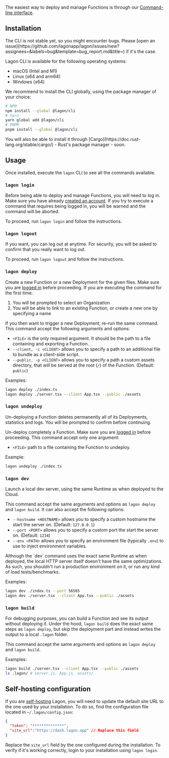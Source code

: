 
The easiest way to deploy and manage Functions is through our [Command-line interface](https://en.wikipedia.org/wiki/Command-line_interface).

## Installation

<Callout type="warning">
  The CLI is not stable yet, so you might encounter bugs. Please [open an issue](https://github.com/lagonapp/lagon/issues/new?assignees=&labels=bug&template=bug_report.md&title=) if it's the case.
</Callout>

Lagon CLI is available for the following operating systems:

- macOS (Intel and M1)
- Linux (x64 and arm64)
- Windows (x64)

We recommend to install the CLI globally, using the package manager of your choice:

```bash
# NPM
npm install --global @lagon/cli
# Yarn
yarn global add @lagon/cli
# PNPM
pnpm install --global @lagon/cli
```

<Callout type="info">
  You will also be able to install it through [Cargo](https://doc.rust-lang.org/stable/cargo/) - Rust's package manager - soon.
</Callout>


## Usage

Once installed, execute the `lagon` CLI to see all the commands available.

### `lagon login`

Before being able to deploy and manage Functions, you will need to log in. Make sure you have already [created an account](/cloud/account). If you try to execute a command that requires being logged in, you will be warned and the command will be aborted.

To proceed, run `lagon login` and follow the instructions.

### `lagon logout`

If you want, you can log out at anytime. For security, you will be asked to confirm that you really want to log out.

To proceed, run `lagon logout` and follow the instructions.

### `lagon deploy`

Create a new Function or a new Deployment for the given files. Make sure you are [logged in](#lagon-login) before proceeding. If you are executing the command for the first time:

1) You will be prompted to select an Organization
2) You will be able to link to an existing Function, or create a new one by specifying a name

If you then want to trigger a new Deployment, re-run the same command. This command accept the following arguments and options:

- `<FILE>` is the only required argument. It should be the path to a file containing and exporting a Function.
- `--client, -c <CLIENT>` allows you to specify a path to an additional file to bundle as a client-side script.
- `--public, -p <CLIENT>` allows you to specify a path a custom assets directory, that will be served at the root (`/`) of the Function. (Default: `public`)

Examples:

```bash
lagon deploy ./index.ts
lagon deploy ./server.tsx --client App.tsx --public ./assets
```

### `lagon undeploy`

<Callout type="error">
  Un-deploying a Function deletes permanently all of its Deployments, statistics and logs. You will be prompted to confirm before continuing.
</Callout>

Un-deploy completely a Function. Make sure you are [logged in](#lagon-login) before proceeding. This command accept only one argument:

- `<FILE>` path to a file containing the Function to undeploy.

Example:

```bash
lagon undeploy ./index.ts
````

### `lagon dev`

Launch a local dev server, using the same Runtime as when deployed to the Cloud.

This command accept the same arguments and options as `lagon deploy` and `lagon build`. It can also accept the following options:

- `--hostname <HOSTNAME>` allows you to specify a custom hostname the start the server on. (Default: `127.0.0.1`)
- `--port <PORT>` allows you to specify a custom port the start the server on. (Default: `1234`)
- `--env <PATH>` allows you to specify an environment file (typically `.env`) to use to inject environment variables.

<Callout type="warning">
  Although the `dev` command uses the exact same Runtime as when deployed, the local HTTP server itself doesn't have the same optimizations. As such, you shouldn't run a production environment on it, or run any kind of load tests/benchmarks.
</Callout>

Examples:

```bash
lagon dev ./index.ts --port 56565
lagon dev ./server.tsx --client App.tsx --public ./assets
```

### `lagon build`

For debugging purposes, you can build a Function and see its output without deploying it. Under the hood, `lagon build` does the exact same steps as `lagon deploy`, but skip the deployment part and instead writes the output to a local `.lagon` folder.

This command accept the same arguments and options as `lagon deploy` and `lagon build`.

Examples:

```bash
lagon build ./server.tsx --client App.tsx --public ./assets
ls .lagon/ # server.js, App.js, assets/
```

## Self-hosting configuration

If you are [self-hosting](/self-hosted/installation) Lagon, you will need to update the default site URL to the one used by your installation. To do so, find the configuration file located in `~/.lagon/config.json`:

```json
{
  "token": "**************",
  "site_url":"https://dash.lagon.app" // Replace this field
}
```

Replace the `site_url` field by the one configured during the installation. To verify if it's working correctly, login to your installation using `lagon login`.

